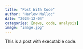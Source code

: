 ```yaml
---
title: "Post With Code"
author: "Harlow Malloc"
date: "2024-12-04"
categories: [news, code, analysis]
image: "image.jpg"
---
```


This is a post with executable code.

